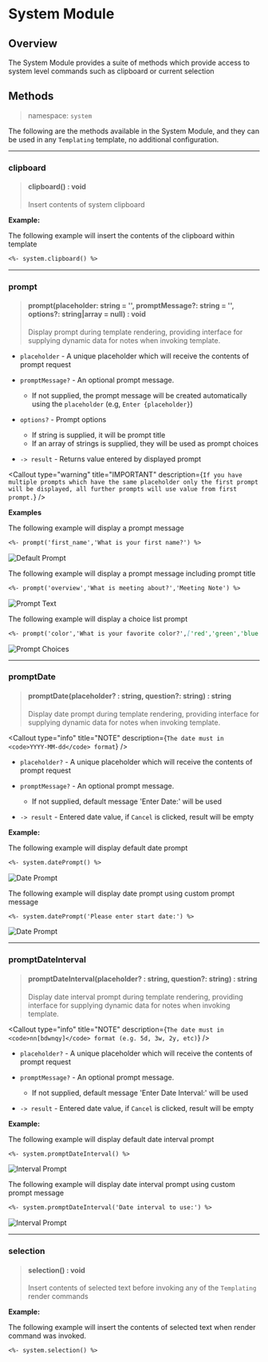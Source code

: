

# System Module

## Overview

The System Module provides a suite of methods which provide access to system level commands such as clipboard or current selection

## Methods

> namespace: `system`

The following are the methods available in the System Module, and they can be used in any `Templating` template, no additional configuration.

---

### clipboard

> #### clipboard() : void
>
> Insert contents of system clipboard

**Example:**

The following example will insert the contents of the clipboard within template

```markdown
<%- system.clipboard() %>
```

---

### prompt

> #### prompt(placeholder: string = '', promptMessage?: string = '', options?: string|array = null) : void
>
> Display prompt during template rendering, providing interface for supplying dynamic data for notes when invoking template.

- `placeholder` - A unique placeholder which will receive the contents of prompt request

- `promptMessage?` - An optional prompt message.

  - If not supplied, the prompt message will be created automatically using the `placeholder` (e.g, `Enter {placeholder}`)

- `options?` - Prompt options

  - If string is supplied, it will be prompt title
  - If an array of strings is supplied, they will be used as prompt choices

- `-> result` - Returns value entered by displayed prompt

<Callout
  type="warning"
  title="IMPORTANT"
  description={`
If you have multiple prompts which have the same placeholder only the first prompt will be displayed, all further prompts will use value from first prompt.
  `}
/>

**Examples**

The following example will display a prompt message

```markdown
<%- prompt('first_name','What is your first name?') %>
```

<img src={promptdefault.src} alt="Default Prompt" />

The following example will display a prompt message including prompt title

```markdown
<%- prompt('overview','What is meeting about?','Meeting Note') %>
```

<img src={prompttext.src} alt="Prompt Text" />

The following example will display a choice list prompt

```markdown
<%- prompt('color','What is your favorite color?',['red','green','blue','purple']) %>
```

<img src={promptchoices.src} alt="Prompt Choices" />

---

### promptDate

> #### promptDate(placeholder? : string, question?: string) : string
>
> Display date prompt during template rendering, providing interface for supplying dynamic data for notes when invoking template.

<Callout
  type="info"
  title="NOTE"
  description={`
The date must in <code>YYYY-MM-dd</code> format
  `}
/>

- `placeholder?` - A unique placeholder which will receive the contents of prompt request

- `promptMessage?` - An optional prompt message.

  - If not supplied, default message 'Enter Date:' will be used

- `-> result` - Entered date value, if `Cancel` is clicked, result will be empty

**Example:**

The following example will display default date prompt

```markdown
<%- system.datePrompt() %>
```

<img src={dateprompt.src} alt="Date Prompt" />

The following example will display date prompt using custom prompt message

```markdown
<%- system.datePrompt('Please enter start date:') %>
```

<img src={dateprompt2.src} alt="Date Prompt" />

---

### promptDateInterval

> #### promptDateInterval(placeholder? : string, question?: string) : string
>
> Display date interval prompt during template rendering, providing interface for supplying dynamic data for notes when invoking template.

<Callout
  type="info"
  title="NOTE"
  description={`
The date must in <code>nn[bdwnqy]</code> format (e.g. 5d, 3w, 2y, etc)
  `}
/>

- `placeholder?` - A unique placeholder which will receive the contents of prompt request

- `promptMessage?` - An optional prompt message.

  - If not supplied, default message 'Enter Date Interval:' will be used

- `-> result` - Entered date value, if `Cancel` is clicked, result will be empty

**Example:**

The following example will display default date interval prompt

```markdown
<%- system.promptDateInterval() %>
```

<img src={intervalprompt.src} alt="Interval Prompt" />

The following example will display date interval prompt using custom prompt message

```markdown
<%- system.promptDateInterval('Date interval to use:') %>
```

<img src={intervalprompt2.src} alt="Interval Prompt" />

---

### selection

> #### selection() : void
>
> Insert contents of selected text before invoking any of the `Templating` render commands

**Example:**

The following example will insert the contents of selected text when render command was invoked.

```markdown
<%- system.selection() %>
```
